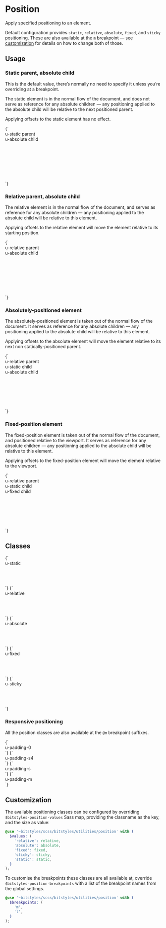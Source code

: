 
<Meta title="Utilities/position" />

# Position

Apply specified positioning to an element.

Default configuration provides `static`, `relative`, `absolute`, `fixed`, and `sticky` positioning. These are also available at the `m` breakpoint — see [customization](#customization) for details on how to change both of those.

## Usage

### Static parent, absolute child

This is the default value, there’s normally no need to specify it unless you’re overriding at a breakpoint.

The static element is in the normal flow of the document, and does not serve as reference for any absolute children — any positioning applied to the absolute child will be relative to the next positioned parent.

Applying offsets to the static element has no effect.

<Canvas>
  <Story name="u-static-with-absolute" inline={false} height="12rem">
    {`
      <div class="u-bg-brand-2 u-padding-m" style="width: 20rem">
        <div class="u-bg-grayscale-light-3 u-static u-padding-m" style="height:10rem;">
          u-static parent
          <div class="u-padding-m u-bg-white u-absolute u-drop-shadow-default" style="left:0; bottom:0;">u-absolute child</div>
        </div>
      </div>
    `}
  </Story>
</Canvas>

### Relative parent, absolute child

The relative element is in the normal flow of the document, and serves as reference for any absolute children — any positioning applied to the absolute child will be relative to this element.

Applying offsets to the relative element will move the element relative to its starting position.

<Canvas>
  <Story name="u-relative-with-absolute" inline={false} height="12rem">
    {`
      <div class="u-bg-brand-2 u-padding-m" style="width: 20rem">
        <div class="u-bg-grayscale-light-3 u-relative u-padding-m" style="height:10rem;">
          u-relative parent
          <div class="u-padding-m u-bg-white u-absolute u-drop-shadow-default" style="left:0; bottom:0;">u-absolute child</div>
        </div>
      </div>
    `}
  </Story>
</Canvas>

### Absolutely-positioned element

The absolutely-positioned element is taken out of the normal flow of the document. It serves as reference for any absolute children — any positioning applied to the absolute child will be relative to this element.

Applying offsets to the absolute element will move the element relative to its next non statically-positioned parent.

<Canvas>
  <Story name="u-absolute-element" inline={false} height="12rem">
    {`
      <div class="u-bg-brand-2 u-padding-m" style="width: 20rem">
        <div class="u-bg-grayscale-light-3 u-relative u-padding-m" style="height:10rem;">
          u-relative parent
          <div class="u-padding-m u-bg-white u-static" style="left:0; bottom:0;">u-static child</div>
          <div class="u-padding-m u-bg-white u-absolute u-drop-shadow-default" style="left:0; bottom:0;">u-absolute child</div>
        </div>
      </div>
    `}
  </Story>
</Canvas>

### Fixed-position element

The fixed-position element is taken out of the normal flow of the document, and positioned relative to the viewport. It serves as reference for any absolute children — any positioning applied to the absolute child will be relative to this element.

Applying offsets to the fixed-position element will move the element relative to the viewport.

<Canvas>
  <Story name="u-fixed-element" inline={false} height="12rem">
    {`
      <div class="u-bg-brand-2 u-padding-m" style="width: 20rem">
        <div class="u-bg-grayscale-light-3 u-relative u-padding-m" style="height:10rem;">
          u-relative parent
          <div class="u-padding-m u-bg-white u-static" style="left:0; bottom:0;">u-static child</div>
          <div class="u-padding-m u-bg-white u-fixed u-drop-shadow-default" style="left:0; bottom:0;">u-fixed child</div>
        </div>
      </div>
    `}
  </Story>
</Canvas>

## Classes

<Canvas>
  <Story name="u-static">
    {`
      <div class="u-bg-brand-2 u-padding-m" style="width: 10rem; height: 5rem">
        <div class="u-bg-grayscale-light-3 u-static">u-static</div>
      </div>
    `}
  </Story>
  <Story name="u-relative">
    {`
      <div class="u-bg-brand-2 u-padding-m" style="width: 10rem; height: 5rem">
        <div class="u-bg-grayscale-light-3 u-relative">u-relative</div>
      </div>
    `}
  </Story>
  <Story name="u-absolute">
    {`
      <div class="u-bg-brand-2 u-padding-m" style="width: 10rem; height: 5rem">
        <div class="u-bg-grayscale-light-3 u-absolute">u-absolute</div>
      </div>
    `}
  </Story>
  <Story name="u-fixed" inline={false}>
    {`
      <div class="u-bg-brand-2 u-padding-m" style="width: 10rem; height: 5rem">
        <div class="u-bg-grayscale-light-3 u-fixed">u-fixed</div>
      </div>
    `}
  </Story>
  <Story name="u-sticky">
    {`
      <div class="u-bg-brand-2 u-padding-m" style="width: 10rem; height: 5rem">
        <div class="u-bg-grayscale-light-3 u-sticky">u-sticky</div>
      </div>
    `}
  </Story>
</Canvas>

### Responsive positioning

All the position classes are also available at the `@m` breakpoint suffixes.

<Canvas>
  <Story name="u-relative@m">
    {`
      <div class="u-bg-brand-2 u-padding-m">
        <div class="u-bg-grayscale-light-3 u-padding-0">u-padding-0</div>
      </div>
    `}
  </Story>
  <Story name="u-absolute@m">
    {`
      <div class="u-bg-brand-2 u-padding-m">
        <div class="u-bg-grayscale-light-3 u-padding-s4">u-padding-s4</div>
      </div>
    `}
  </Story>
  <Story name="u-fixed@m">
    {`
      <div class="">
        <div class="u-bg-grayscale-light-3 u-padding-s2">u-padding-s</div>
      </div>
    `}
  </Story>
  <Story name="u-sticky@m">
    {`
      <div class="u-bg-brand-2 u-padding-m">
        <div class="u-bg-grayscale-light-3 u-padding-m">u-padding-m</div>
      </div>
    `}
  </Story>
</Canvas>

## Customization

The available positioning classes can be configured by overriding `$bitstyles-position-values` Sass map, providing the classname as the key, and the size as value:

```scss
@use '~bitstyles/scss/bitstyles/utilities/position' with (
  $values: (
    'relative': relative,
    'absolute': absolute,
    'fixed': fixed,
    'sticky': sticky,
    'static': static,
  )
);
```

To customise the breakpoints these classes are all available at, override `$bitstyles-position-breakpoints` with a list of the breakpoint names from the global settings.

```scss
@use '~bitstyles/scss/bitstyles/utilities/position' with (
  $breakpoints: (
    'm',
    'l',
  )
);
```
